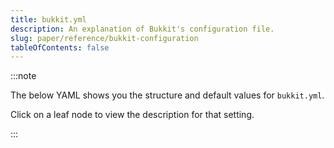 ```yaml
---
title: bukkit.yml
description: An explanation of Bukkit's configuration file.
slug: paper/reference/bukkit-configuration
tableOfContents: false
---
```



:::note

The below YAML shows you the structure and default values for `bukkit.yml`.

Click on a leaf node to view the description for that setting.

:::

<ConfigNode data={parse(BukkitYML)} />
